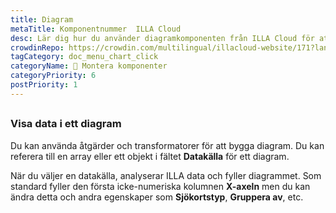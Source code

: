 ```yaml
---
title: Diagram
metaTitle: Komponentnummer  ILLA Cloud
desc: Lär dig hur du använder diagramkomponenten från ILLA Cloud för att visualisera data som grafer och diagram med hjälp av sjökort.js i dina applikationer.
crowdinRepo: https://crowdin.com/multilingual/illacloud-website/171?languages=sv&filter=basic&value=0
tagCategory: doc_menu_chart_click
categoryName: 🧬 Montera komponenter
categoryPriority: 6
postPriority: 1
---
```


## <h2 hidden>Diagram</h2>

### Visa data i ett diagram

Du kan använda åtgärder och transformatorer för att bygga diagram. Du kan referera till en array eller ett objekt i fältet **Datakälla** för ett diagram. 

När du väljer en datakälla, analyserar ILLA data och fyller diagrammet. Som standard fyller den första icke-numeriska kolumnen **X-axeln** men du kan ändra detta och andra egenskaper som **Sjökortstyp**, **Gruppera av**, etc.

<img src='https://cdn.illacloud.com/official-website/img/docs/assemble/chart1.png' alt="" />

<img src='https://cdn.illacloud.com/official-website/img/docs/assemble/chart2.png' alt="" />
